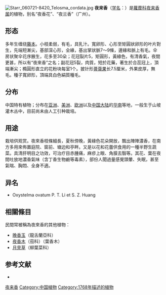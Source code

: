 {{Speciesbox
| name = 夜来香
| status = 
| status_system = 
| image = Telosma cordata SmSo.png
| genus = Telosma
| species = cordata
| authority = (Burm. f.) Merr.
}}
[[File:Starr_060721-8420_Telosma_cordata.jpg|thumb]]
'''夜来香'''（[[学名|学名]]：{{lang|la|''Telosma cordata''}}）是[[蘿藦科|蘿藦科]][[夜来香属|夜来香属]]的植物，别名“夜香花”、“夜兰香”（广州）。

== 形态 ==
多年生缠绕[[藤本|藤本]]。小枝柔弱，有毛，具乳汁。寬卵形、心形至矩圓狀卵形的叶片對生，先端短漸尖，基部深心形，全緣，基出掌狀脈7～9條，邊緣和脈上有毛。伞房状聚伞花序腋生，花多至30朵；花冠裂片5，矩圓形，黃綠色，有清香氣，夜間更甚，所以有“夜來香”之名；副花冠5裂，肉質，短於花藥，著生於合蕊冠上，頂端漸尖；橢圓形直立的花粉块每室1个。披针形[[蓇葖果|蓇葖果]]长7.5厘米，外果皮厚，無毛。種子寬卵形，頂端具白色絹質種毛。

== 分布 ==
中国特有植物；分布在[[亚洲|亚洲]]、[[美洲|美洲]]、[[欧洲|欧洲]]以及[[中国大陆|中国大陆]]的[[华南|华南]]等地，一般生于山坡灌木丛中，目前尚未由人工引种栽培。

== 用途 ==
栽培供观赏。夜來香枝條細長，夏秋傍晚，黃綠色花朵開放，飄出陣陣濃香，在南方多用來佈置庭院、窗前、塘边和亭畔。又是以花和花蕾供食用的一種半野生蔬菜。具清肝明目之功效，可治疗目赤腫痛，麻疹上眼、角膜去翳等。其花、葉在夜間吐放地濃香氣味（含丁香生物鹼等毒素），部份人聞過量感覺頭暈、失眠，甚至氣喘、胸悶、全身不適。

== 异名 ==
* Oxystelma ovatum P. T. Li et S. Z. Huang

==相關條目==

民間常被稱為夜來香的其他植物：

*[[晚香玉|晚香玉]]（龍舌蘭亞科）
*[[夜香木|夜香木]]（茄科）（葉香木）
*[[月見草|月見草]]（柳葉菜科）

== 参考文献 ==
<div class="references-small">
* {{cite web| url =http://www.bioinfo.cn/db05/KmzwSpecies.php?action=view&id=1847| title =夜来香| work =《中国高等植物数据库全库》| publisher =中国科学院微生物研究所| author =昆明植物研究所| accessdate =2009-02-24| deadurl =yes| archiveurl =https://web.archive.org/web/20160305093737/http://www.bioinfo.cn/db05/KmzwSpecies.php?action=view&id=1847| archivedate =2016-03-05}}
</div>

{{commons category|Telosma cordata}}
{{Taxonbar|from=Q7697835}}

[[Category:夜来香属|夜来香]]
[[Category:中国植物|Category:中国植物]]
[[Category:1768年描述的植物|Category:1768年描述的植物]]


{{植物小作品}}